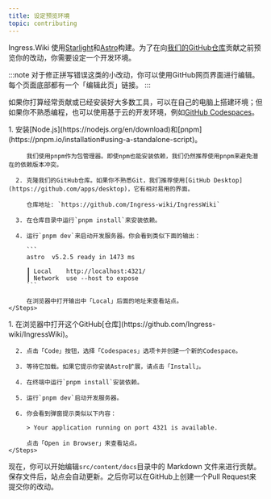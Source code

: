 ```yaml
---
title: 设定预览环境
topic: contributing
---
```




Ingress.Wiki 使用[Starlight](https://starlight.astro.build)和[Astro](https://astro.build)构建。为了在向[我们的GitHub仓库](https://github.com/Ingress-wiki/IngressWiki)贡献之前预览你的改动，你需要设定一个开发环境。

:::note
对于修正拼写错误这类的小改动，你可以使用GitHub网页界面进行编辑。每个页面底部都有一个「编辑此页」链接。
:::

如果你打算经常贡献或已经安装好大多数工具，可以在自己的电脑上搭建环境；但如果你不熟悉编程，也可以使用基于云的开发环境，例如[GitHub Codespaces](https://github.com/features/codespaces)。

<Tabs>
  <TabItem label="本地计算机" icon="laptop">
    <Steps>
      1. 安装[Node.js](https://nodejs.org/en/download)和[pnpm](https://pnpm.io/installation#using-a-standalone-script)。

         我们使用pnpm作为包管理器。即使npm也能安装依赖，我们仍然推荐使用pnpm来避免潜在的依赖版本冲突。

      2. 克隆我们的GitHub仓库。如果你不熟悉Git，我们推荐使用[GitHub Desktop](https://github.com/apps/desktop)，它有相对易用的界面。

         仓库地址: `https://github.com/Ingress-wiki/IngressWiki`

      3. 在仓库目录中运行`pnpm install`来安装依赖。

      4. 运行`pnpm dev`来启动开发服务器。你会看到类似下面的输出：

         ```
         astro  v5.2.5 ready in 1473 ms

         ┃ Local    http://localhost:4321/
         ┃ Network  use --host to expose
         ```

         在浏览器中打开输出中「Local」后面的地址来查看站点。
    </Steps>
  </TabItem>

  <TabItem label="GitHub Codespaces" icon="github">
    <Steps>
      1. 在浏览器中打开这个GitHub[仓库](https://github.com/Ingress-wiki/IngressWiki)。

      2. 点击「Code」按钮，选择「Codespaces」选项卡并创建一个新的Codespace。

      3. 等待它加载。如果它提示你安装Astro扩展，请点击「Install」。

      4. 在终端中运行`pnpm install`安装依赖。

      5. 运行`pnpm dev`启动开发服务器。

      6. 你会看到弹窗提示类似以下内容：

         > Your application running on port 4321 is available.

         点击「Open in Browser」来查看站点。
    </Steps>
  </TabItem>
</Tabs>

现在，你可以开始编辑`src/content/docs`目录中的 Markdown 文件来进行贡献。保存文件后，站点会自动更新。之后你可以在GitHub上创建一个Pull Request来提交你的改动。
